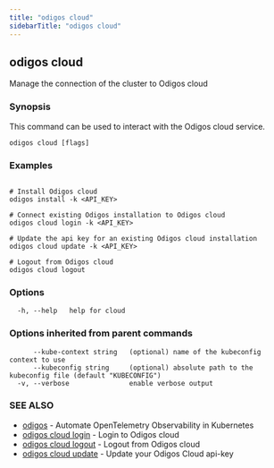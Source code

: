 ```yaml
---
title: "odigos cloud"
sidebarTitle: "odigos cloud"
---
```

## odigos cloud

Manage the connection of the cluster to Odigos cloud

### Synopsis

This command can be used to interact with the Odigos cloud service.

```
odigos cloud [flags]
```

### Examples

```

# Install Odigos cloud
odigos install -k <API_KEY>

# Connect existing Odigos installation to Odigos cloud
odigos cloud login -k <API_KEY>

# Update the api key for an existing Odigos cloud installation
odigos cloud update -k <API_KEY>

# Logout from Odigos cloud
odigos cloud logout
```

### Options

```
  -h, --help   help for cloud
```

### Options inherited from parent commands

```
      --kube-context string   (optional) name of the kubeconfig context to use
      --kubeconfig string     (optional) absolute path to the kubeconfig file (default "KUBECONFIG")
  -v, --verbose               enable verbose output
```

### SEE ALSO

* [odigos](/cli/odigos)	 - Automate OpenTelemetry Observability in Kubernetes
* [odigos cloud login](/cli/odigos_cloud_login)	 - Login to Odigos cloud
* [odigos cloud logout](/cli/odigos_cloud_logout)	 - Logout from Odigos cloud
* [odigos cloud update](/cli/odigos_cloud_update)	 - Update your Odigos Cloud api-key